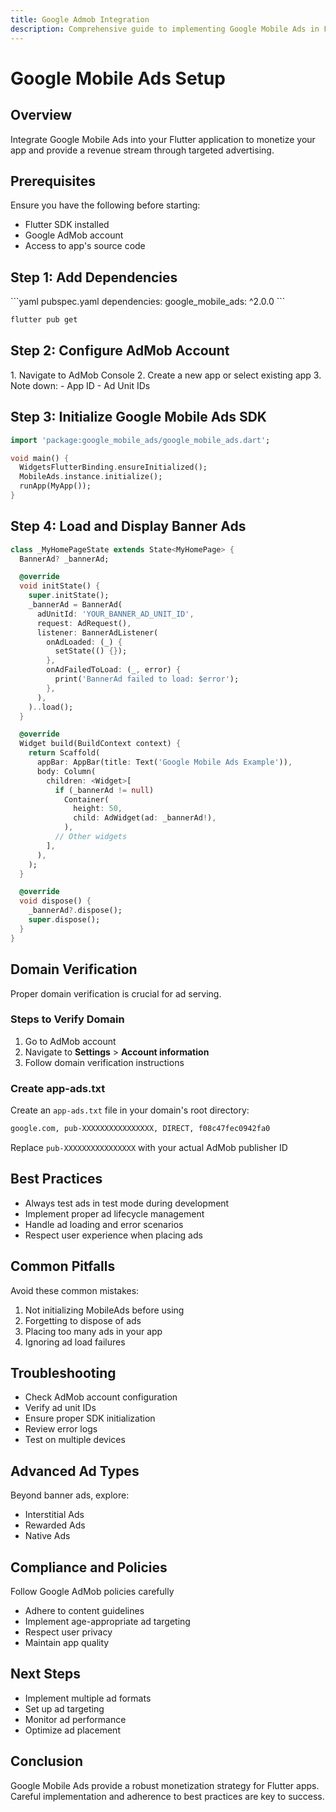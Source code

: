 ```yaml
---
title: Google Admob Integration
description: Comprehensive guide to implementing Google Mobile Ads in Flutter applications
---
```


# Google Mobile Ads Setup

## Overview

Integrate Google Mobile Ads into your Flutter application to monetize your app and provide a revenue stream through targeted advertising.

## Prerequisites

<Tip>Ensure you have the following before starting:</Tip>

- Flutter SDK installed
- Google AdMob account
- Access to app's source code

## Step 1: Add Dependencies

<CodeGroup>
```yaml pubspec.yaml
dependencies:
  google_mobile_ads: ^2.0.0
```

```bash Terminal
flutter pub get
```
</CodeGroup>

## Step 2: Configure AdMob Account

<Steps>
1. Navigate to AdMob Console
2. Create a new app or select existing app
3. Note down:
   - App ID
   - Ad Unit IDs
</Steps>

## Step 3: Initialize Google Mobile Ads SDK

```dart
import 'package:google_mobile_ads/google_mobile_ads.dart';

void main() {
  WidgetsFlutterBinding.ensureInitialized();
  MobileAds.instance.initialize();
  runApp(MyApp());
}
```

## Step 4: Load and Display Banner Ads

```dart
class _MyHomePageState extends State<MyHomePage> {
  BannerAd? _bannerAd;

  @override
  void initState() {
    super.initState();
    _bannerAd = BannerAd(
      adUnitId: 'YOUR_BANNER_AD_UNIT_ID',
      request: AdRequest(),
      listener: BannerAdListener(
        onAdLoaded: (_) {
          setState(() {});
        },
        onAdFailedToLoad: (_, error) {
          print('BannerAd failed to load: $error');
        },
      ),
    )..load();
  }

  @override
  Widget build(BuildContext context) {
    return Scaffold(
      appBar: AppBar(title: Text('Google Mobile Ads Example')),
      body: Column(
        children: <Widget>[
          if (_bannerAd != null)
            Container(
              height: 50,
              child: AdWidget(ad: _bannerAd!),
            ),
          // Other widgets
        ],
      ),
    );
  }

  @override
  void dispose() {
    _bannerAd?.dispose();
    super.dispose();
  }
}
```

## Domain Verification

<Warning>Proper domain verification is crucial for ad serving.</Warning>

### Steps to Verify Domain

1. Go to AdMob account
2. Navigate to **Settings** > **Account information**
3. Follow domain verification instructions

### Create app-ads.txt

Create an `app-ads.txt` file in your domain's root directory:

```txt
google.com, pub-XXXXXXXXXXXXXXXX, DIRECT, f08c47fec0942fa0
```

<Tip>Replace `pub-XXXXXXXXXXXXXXXX` with your actual AdMob publisher ID</Tip>

## Best Practices

- Always test ads in test mode during development
- Implement proper ad lifecycle management
- Handle ad loading and error scenarios
- Respect user experience when placing ads

## Common Pitfalls

<Warning>Avoid these common mistakes:</Warning>

1. Not initializing MobileAds before using
2. Forgetting to dispose of ads
3. Placing too many ads in your app
4. Ignoring ad load failures

## Troubleshooting

- Check AdMob account configuration
- Verify ad unit IDs
- Ensure proper SDK initialization
- Review error logs
- Test on multiple devices

## Advanced Ad Types

Beyond banner ads, explore:
- Interstitial Ads
- Rewarded Ads
- Native Ads

## Compliance and Policies

<Tip>Follow Google AdMob policies carefully</Tip>

- Adhere to content guidelines
- Implement age-appropriate ad targeting
- Respect user privacy
- Maintain app quality

## Next Steps

- Implement multiple ad formats
- Set up ad targeting
- Monitor ad performance
- Optimize ad placement

## Conclusion

Google Mobile Ads provide a robust monetization strategy for Flutter apps. Careful implementation and adherence to best practices are key to success.